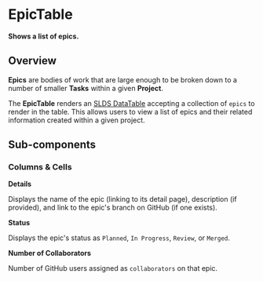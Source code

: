 
<Meta title="Epics/Table/Docs" />

# EpicTable

**Shows a list of epics.**

## Overview

**Epics** are bodies of work that are large enough to be broken down to a number
of smaller **Tasks** within a given **Project**.

The **EpicTable** renders an
[SLDS DataTable](https://react.lightningdesignsystem.com/components/data-tables/)
accepting a collection of `epics` to render in the table. This allows users to
view a list of epics and their related information created within a given
project.

<Canvas>
  <Story id="epics-table-example--epic-table" />
</Canvas>

## Sub-components

### Columns & Cells

**Details**

Displays the name of the epic (linking to its detail page), description (if
provided), and link to the epic's branch on GitHub (if one exists).

**Status**

Displays the epic's status as `Planned`, `In Progress`, `Review`, or `Merged`.

**Number of Collaborators**

Number of GitHub users assigned as `collaborators` on that epic.
